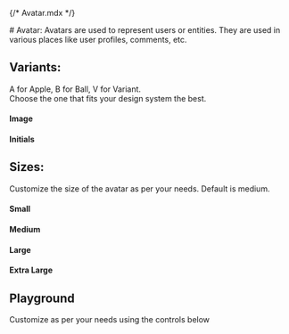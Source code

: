 {/* Avatar.mdx */}

<Meta of={AvatarStories} name="Docs"/>
# Avatar:
Avatars are used to represent users or entities. They are used in various places like user profiles, comments, etc.

## Variants:
A for Apple, B for Ball, V for Variant.\
Choose the one that fits your design system the best.

#### Image
<Canvas of={AvatarStories.AvatarImage} />

#### Initials
<Canvas of={AvatarStories.AvatarInitials} />


## Sizes:
Customize the size of the avatar as per your needs. Default is medium.

#### Small
<Canvas of={AvatarStories.Small} />

#### Medium
<Canvas of={AvatarStories.Medium} />

#### Large
<Canvas of={AvatarStories.Large} />

#### Extra Large
<Canvas of={AvatarStories.ExtraLarge} />

## Playground
Customize as per your needs using the controls below

<Canvas of={AvatarStories.Playground}/>
<Controls of={AvatarStories.Playground}/>
